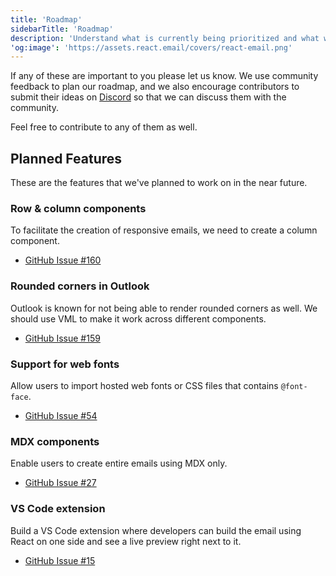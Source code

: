 ```yaml
---
title: 'Roadmap'
sidebarTitle: 'Roadmap'
description: 'Understand what is currently being prioritized and what we are planning to build in the near future.'
'og:image': 'https://assets.react.email/covers/react-email.png'
---
```


If any of these are important to you please let us know. We use community feedback to plan our roadmap, and we also encourage contributors to submit their ideas on [Discord](https://react.email/discord) so that we can discuss them with the community.

Feel free to contribute to any of them as well.

## Planned Features

These are the features that we've planned to work on in the near future.

### Row & column components

To facilitate the creation of responsive emails, we need to create a column component.

- [GitHub Issue #160](https://github.com/zenorocha/react-email/issues/160)

### Rounded corners in Outlook

Outlook is known for not being able to render rounded corners as well. We should use VML to make it work across different components.

- [GitHub Issue #159](https://github.com/zenorocha/react-email/issues/159)

### Support for web fonts

Allow users to import hosted web fonts or CSS files that contains `@font-face`.

- [GitHub Issue #54](https://github.com/zenorocha/react-email/issues/54)

### MDX components

Enable users to create entire emails using MDX only.

- [GitHub Issue #27](https://github.com/zenorocha/react-email/issues/27)

### VS Code extension

Build a VS Code extension where developers can build the email using React on one side and see a live preview right next to it.

- [GitHub Issue #15](https://github.com/zenorocha/react-email/issues/15)

